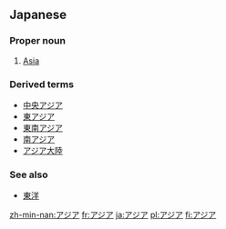 == Japanese ==
===Proper noun===
{{ja-pos|ka|proper|hira=あじあ|rom=ajia}}
# [[Asia]]


===Derived terms===
*[[中央アジア]]
*[[東アジア]]
*[[東南アジア]]
*[[南アジア]]
*[[アジア大陸]]


===See also===
*[[東洋]]


[[zh-min-nan:アジア]]
[[fr:アジア]]
[[ja:アジア]]
[[pl:アジア]]
[[fi:アジア]]